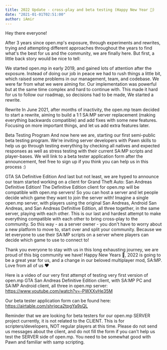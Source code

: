 ```yaml
---
title: 2022 Update - cross-play and beta testing (Happy New Year 🎉)
date: "2021-01-01T02:51:00"
author: iAmir
---
```

Hey there everyone!

After 3 years since open.mp's exposure, through experiments and rewrites, trying and attempting different approaches throughout the years to find what's the best for us and the community, we are finally here. But first, a little back story would be nice to tell:

We started open.mp in early 2019, and gained lots of attention after the exposure. Instead of doing our job in peace we had to rush things a little bit, which raised some problems in our management, team, and codebase. We were far from what we were aiming for. Our implementation was powerful but at the same time complex and hard to continue with. This made it hard for us to follow our roadmap, so decisions had to be made, We started a rewrite.

Rewrite
In June 2021, after months of inactivity, the open.mp team decided to start a rewrite, aiming to build a 1:1 SA:MP server replacement (making everything backwards compatible) and add fixes with some new features. Focusing on more important things, and let us add extra features later.

Beta Testing Program
And now here we are, starting our first semi-public beta testing program. We're inviting server developers with Pawn skills to help us go through testing everything by checking all natives and expected responses as well as stress testing with their current SA:MP scripts and player-bases.
We will link to a beta tester application form after the announcement, feel free to sign up if you think you can help us in this process :)

GTA SA Definitive Edition
And last but not least, we are hyped to announce our team started working on a client for Grand Theft Auto: San Andreas Definitive Edition!
The Definitive Edition client for open.mp will be compatible with open.mp servers! So you can host a server and let people decide which game they want to join the server with! Imagine a single open.mp server, with players using the original San Andreas, Android San Andreas, and San Andreas Definitive Edition, all three together, in the same server, playing with each other.
This is our last and hardest attempt to make everything compatible with each other to bring cross-play to the community. So this way - as a server owner - you don't have to worry about a new platform to move to, start over and split your community. Because we let everyone to use their SA:MP scripts on a server where players can decide which game to use to connect to!

Thank you everyone to stay with us in this long exhausting journey, we are proud of this big community we have!
Happy New Years 🎉, 2022 is going to be a great year for us, and a change in our beloved multiplayer mod, SA:MP. Love from all of us ❤️

Here is a video of our very first attempt of testing very first version of open.mp GTA San Andreas Definitive Edition client, with SA:MP PC and SA:MP Android client, all three in open.mp server:
https://www.youtube.com/watch?v=-PWXXvHe35M

Our beta tester application form can be found here: 
https://airtable.com/shrjqca2tpgYa9sQL

Reminder that we are looking for beta testers for our open.mp SERVER project currently, it is not related to the CLIENT. This is for scripters/developers, NOT regular players at this time. Please do not send us messages about the client, and do not fill the form if you can't help us test the SERVER side of open.mp. You need to be somewhat good with Pawn and familiar with samp scripting.
